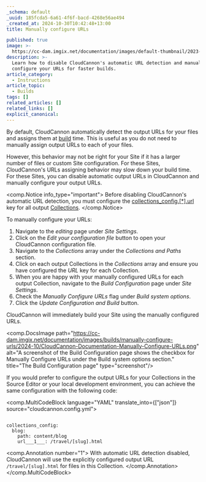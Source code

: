 ```yaml
---
_schema: default
_uuid: 185fcda5-6a61-4f6f-bacd-4268e56ae494
_created_at: 2024-10-30T10:42:48+13:00
title: Manually configure URLs

published: true
image: >-
  https://cc-dam.imgix.net/documentation/images/default-thumbnail/2023-Q4/CloudCannon-Documentation-Thumbnail.png
description: >-
  Learn how to disable CloudCannon's automatic URL detection and manually
  configure your URLs for faster builds.
article_category:
  - Instructions
article_topic:
  - Builds
tags: []
related_articles: []
related_links: []
explicit_canonical:
---
```

By default, CloudCannon automatically detect the output URLs for your files and assigns them at [build](/documentation/articles/what-is-a-site-build/) time. This is useful as you do not need to manually assign output URLs to each of your files.

However, this behavior may not be right for your Site if it has a larger number of files or custom Site configuration. For these Sites, CloudCannon's URLs assigning behavior may slow down your build time. For these Sites, you can disable automatic output URLs in CloudCannon and manually configure your output URLs.

<comp.Notice info_type="important">
  Before disabling CloudCannon's automatic URL detection, you must configure the [collections\_config.\[\*\].url](/documentation/articles/collections-reference/#url) key for all output [Collections](/documentation/articles/what-is-a-collection/).
</comp.Notice>

To manually configure your URLs:

1. Navigate to the *editing* page under *Site Settings*.
2. Click on the *Edit your configuration file* button to open your CloudCannon configuration file.
3. Navigate to the *Collections* array under the *Collections and Paths* section.
4. Click on each output Collections in the *Collections* array and ensure you have configured the *URL* key for each Collection.
5. When you are happy with your manually configured URLs for each output Collection, navigate to the *Build Configuration* page under *Site Settings*.
6. Check the *Manually Configure URLs* flag under *Build system options*.
7. Click the *Update Configuration and Build* button.

CloudCannon will immediately build your Site using the manually configured URLs.

<comp.DocsImage path="https://cc-dam.imgix.net/documentation/images/builds/manually-configure-urls/2024-10/CloudCannon-Documentation-Manually-Configure-URLs.png" alt="A screenshot of the Build Configuration page shows the checkbox for Manually Configure URLs under the Build system options section." title="The Build Configuration page" type="screenshot"/>

If you would prefer to configure the output URLs for your Collections in the Source Editor or your local development environment, you can achieve the same configuration with the following code:

<comp.MultiCodeBlock language="YAML" translate_into={["json"]} source="cloudcannon.config.yml">
``````````

collections_config:
  blog:
    path: content/blog
    url___1___: /travel/[slug].html

``````````
<comp.Annotation number="1">
  With automatic URL detection disabled, CloudCannon will use the explicitly configured output URL `/travel/[slug].html` for files in this Collection.
</comp.Annotation>
</comp.MultiCodeBlock>